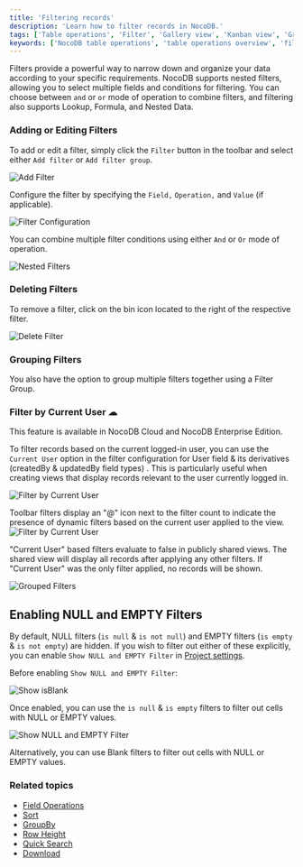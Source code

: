 ```yaml
---
title: 'Filtering records'
description: 'Learn how to filter records in NocoDB.'
tags: ['Table operations', 'Filter', 'Gallery view', 'Kanban view', 'Grid view']
keywords: ['NocoDB table operations', 'table operations overview', 'filter']
---
```



Filters provide a powerful way to narrow down and organize your data according to your specific requirements. NocoDB supports nested filters, allowing you to select multiple fields and conditions for filtering. You can choose between `and` or `or` mode of operation to combine filters, and filtering also supports Lookup, Formula, and Nested Data.

### Adding or Editing Filters
To add or edit a filter, simply click the `Filter` button in the toolbar and select either `Add filter` or `Add filter group`.

![Add Filter](/img/v2/table-operations/filter-1.png)

Configure the filter by specifying the `Field,` `Operation,` and `Value` (if applicable).

![Filter Configuration](/img/v2/table-operations/filter-2.png)

You can combine multiple filter conditions using either `And` or `Or` mode of operation.

![Nested Filters](/img/v2/table-operations/filter-3.png)

### Deleting Filters
To remove a filter, click on the bin icon located to the right of the respective filter.

![Delete Filter](/img/v2/table-operations/filter-5.png)

### Grouping Filters
You also have the option to group multiple filters together using a Filter Group.

### Filter by Current User ☁


<Callout type="info">
This feature is available in NocoDB Cloud and NocoDB Enterprise Edition.
</Callout>

To filter records based on the current logged-in user, you can use the `Current User` option in the filter configuration for User field & its derivatives (createdBy & updatedBy field types) . This is particularly useful when creating views that display records relevant to the user currently logged in.

![Filter by Current User](/img/v2/table-operations/current-user.png)


Toolbar filters display an "@" icon next to the filter count to indicate the presence of dynamic filters based on the current user applied to the view.  
![Filter by Current User](/img/v2/table-operations/current-user-2.png)

<Callout type="info">
"Current User" based filters evaluate to false in publicly shared views. The shared view will display all records after applying any other filters. If "Current User" was the only filter applied, no records will be shown.
</Callout>


![Grouped Filters](/img/v2/table-operations/filter-4.png)

## Enabling NULL and EMPTY Filters
By default, NULL filters (`is null` & `is not null`) and EMPTY filters (`is empty` & `is not empty`) are hidden. If you wish to filter out either of these explicitly, you can enable `Show NULL and EMPTY Filter` in [Project settings](/bases/actions-on-base#base-settings).

Before enabling `Show NULL and EMPTY Filter`:

![Show isBlank](/img/v2/table-operations/filter-is-blank.png)

Once enabled, you can use the `is null` & `is empty` filters to filter out cells with NULL or EMPTY values.

![Show NULL and EMPTY Filter](/img/v2/table-operations/filter-is-null-empty.png)

Alternatively, you can use Blank filters to filter out cells with NULL or EMPTY values.


### Related topics
- [Field Operations](/table-operations/field-operations)
- [Sort](/table-operations/sort)
- [GroupBy](/table-operations/group-by)
- [Row Height](/table-operations/row-height)
- [Quick Search](/table-operations/search)
- [Download](/table-operations/download)